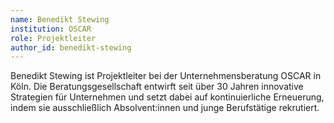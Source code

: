 ---
name: Benedikt Stewing
institution: OSCAR
role: Projektleiter
author_id: benedikt-stewing
---

Benedikt Stewing ist Projektleiter bei der Unternehmensberatung OSCAR in Köln. Die Beratungsgesellschaft entwirft seit über 30 Jahren innovative Strategien für Unternehmen und setzt dabei auf kontinuierliche Erneuerung, indem sie ausschließlich Absolvent:innen und junge Berufstätige rekrutiert.
